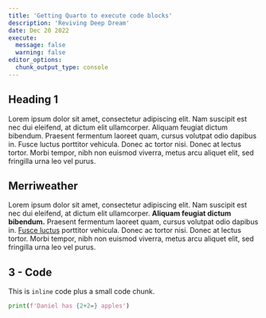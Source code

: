 ```yaml
---
title: 'Getting Quarto to execute code blocks'
description: 'Reviving Deep Dream'
date: Dec 20 2022
execute:
  message: false
  warning: false
editor_options: 
  chunk_output_type: console
---
```


## Heading 1

Lorem ipsum dolor sit amet, consectetur adipiscing elit. Nam suscipit est nec dui eleifend, at dictum elit ullamcorper. 
Aliquam feugiat dictum bibendum. Praesent fermentum laoreet quam, cursus volutpat odio dapibus in. Fusce luctus porttitor vehicula. 
Donec ac tortor nisi. Donec at lectus tortor. Morbi tempor, nibh non euismod viverra, metus arcu aliquet elit, sed fringilla urna leo vel purus. 

## Merriweather

Lorem ipsum dolor sit amet, consectetur adipiscing elit. Nam suscipit est nec dui eleifend, at dictum elit ullamcorper. 
**Aliquam feugiat dictum bibendum.** Praesent fermentum laoreet quam, cursus volutpat odio dapibus in. 
[Fusce luctus](https://github.com/twbs/bootstrap-sass/blob/master/assets/stylesheets/bootstrap/_variables.scss) porttitor vehicula. 
Donec ac tortor nisi. Donec at lectus tortor. Morbi tempor, nibh non euismod viverra, metus arcu aliquet elit, sed fringilla urna leo vel purus.

## 3 - Code

This is `inline` code plus a small code chunk.

```python
print(f'Daniel has {2+2=} apples')
```